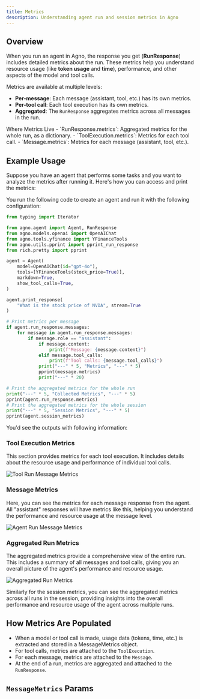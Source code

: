 ```yaml
---
title: Metrics
description: Understanding agent run and session metrics in Agno
---
```


## Overview
When you run an agent in Agno, the response you get (**RunResponse**) includes detailed metrics about the run. These metrics help you understand resource usage (like **token usage** and **time**), performance, and other aspects of the model and tool calls.

Metrics are available at multiple levels:
- **Per-message**: Each message (assistant, tool, etc.) has its own metrics.
- **Per-tool call**: Each tool execution has its own metrics.
- **Aggregated**: The `RunResponse` aggregates metrics across all messages in the run.

<Note>
Where Metrics Live
- `RunResponse.metrics`: Aggregated metrics for the whole run, as a dictionary.
- `ToolExecution.metrics`: Metrics for each tool call.
- `Message.metrics`: Metrics for each message (assistant, tool, etc.).
</Note>

## Example Usage
Suppose you have an agent that performs some tasks and you want to analyze the metrics after running it. Here's how you can access and print the metrics:

You run the following code to create an agent and run it with the following configuration:
```python
from typing import Iterator

from agno.agent import Agent, RunResponse
from agno.models.openai import OpenAIChat
from agno.tools.yfinance import YFinanceTools
from agno.utils.pprint import pprint_run_response
from rich.pretty import pprint

agent = Agent(
    model=OpenAIChat(id="gpt-4o"),
    tools=[YFinanceTools(stock_price=True)],
    markdown=True,
    show_tool_calls=True,
)

agent.print_response(
    "What is the stock price of NVDA", stream=True
)

# Print metrics per message
if agent.run_response.messages:
    for message in agent.run_response.messages:
        if message.role == "assistant":
            if message.content:
                print(f"Message: {message.content}")
            elif message.tool_calls:
                print(f"Tool calls: {message.tool_calls}")
            print("---" * 5, "Metrics", "---" * 5)
            pprint(message.metrics)
            print("---" * 20)

# Print the aggregated metrics for the whole run
print("---" * 5, "Collected Metrics", "---" * 5)
pprint(agent.run_response.metrics)
# Print the aggregated metrics for the whole session
print("---" * 5, "Session Metrics", "---" * 5)
pprint(agent.session_metrics)
```

You'd see the outputs with following information:
### Tool Execution Metrics

This section provides metrics for each tool execution. It includes details about the resource usage and performance of individual tool calls.

![Tool Run Message Metrics](../images/tools-run-message-metrics.png)

### Message Metrics

Here, you can see the metrics for each message response from the agent. All "assistant" responses will have metrics like this, helping you understand the performance and resource usage at the message level.

![Agent Run Message Metrics](../images/agent-run-message-metrics.png)

### Aggregated Run Metrics

The aggregated metrics provide a comprehensive view of the entire run. This includes a summary of all messages and tool calls, giving you an overall picture of the agent's performance and resource usage.

![Aggregated Run Metrics](../images/agent-run-aggregated-metrics.png)

Similarly for the session metrics, you can see the aggregated metrics across all runs in the session, providing insights into the overall performance and resource usage of the agent across multiple runs.

## How Metrics Are Populated
- When a model or tool call is made, usage data (tokens, time, etc.) is extracted and stored in a MessageMetrics object.
- For tool calls, metrics are attached to the `ToolExecution`.
- For each message, metrics are attached to the `Message`.
- At the end of a run, metrics are aggregated and attached to the `RunResponse`.

## `MessageMetrics` Params
<Snippet file="message_metrics_params.mdx" />